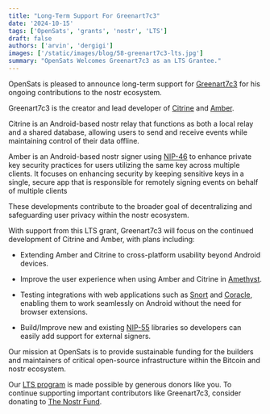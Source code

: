 ```yaml
---
title: "Long-Term Support For Greenart7c3"
date: '2024-10-15'
tags: ['OpenSats', 'grants', 'nostr', 'LTS']
draft: false
authors: ['arvin', 'dergigi']
images: ['/static/images/blog/58-greenart7c3-lts.jpg']
summary: "OpenSats Welcomes Greenart7c3 as an LTS Grantee."
---
```


OpenSats is pleased to announce long-term support for
[Greenart7c3](https://github.com/greenart7c3) for his ongoing contributions to
the nostr ecosystem.

Greenart7c3 is the creator and lead developer of
[Citrine](https://github.com/greenart7c3/Citrine) and
[Amber](https://github.com/greenart7c3/Amber).

Citrine is an Android-based nostr relay that functions as both a local relay and
a shared database, allowing users to send and receive events while maintaining
control of their data offline.

Amber is an Android-based nostr signer using
[NIP-46](https://github.com/nostr-protocol/nips/blob/master/46.md) to enhance
private key security practices for users utilizing the same key across multiple
clients. It focuses on enhancing security by keeping sensitive keys in a single,
secure app that is responsible for remotely signing events on behalf of multiple
clients

These developments contribute to the broader goal of decentralizing and
safeguarding user privacy within the nostr ecosystem.

With support from this LTS grant, Greenart7c3 will focus on the continued
development of Citrine and Amber, with plans including:

- Extending Amber and Citrine to cross-platform usability beyond Android
  devices.

- Improve the user experience when using Amber and Citrine in [Amethyst](/blog/vitor-pamplona-receives-lts-grant).

- Testing integrations with web applications such as
  [Snort](/blog/kieran-receives-lts-grant) and
  [Coracle](/blog/hodlbod-receives-lts-grant), enabling them to work seamlessly
  on Android without the need for browser extensions.

- Build/Improve new and existing [NIP-55](https://github.com/nostr-protocol/nips/blob/master/55.md) libraries
  so developers can easily add support for external signers.
  
Our mission at OpenSats is to provide sustainable funding for the builders and
maintainers of critical open-source infrastructure within the Bitcoin and nostr
ecosystem.

Our [LTS program](/blog/nostr-lts-long-term-support-for-nostr-developers) is
made possible by generous donors like you. To continue supporting important
contributors like Greenart7c3, consider
donating to [The Nostr Fund](/funds/nostr).

<center>
    <DonateToNostrFundButton/>
</center>
